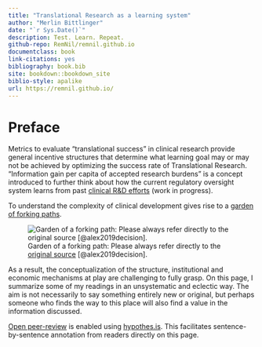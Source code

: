 ```yaml
---
title: "Translational Research as a learning system"
author: "Merlin Bittlinger"
date: "`r Sys.Date()`"
description: Test. Learn. Repeat.
github-repo: RemNil/remnil.github.io
documentclass: book
link-citations: yes
bibliography: book.bib
site: bookdown::bookdown_site
biblio-style: apalike
url: https://remnil.github.io/
---
```


# Preface {-}

Metrics to evaluate "translational success" in clinical research provide general incentive structures that determine what learning goal may or may not be achieved by optimizing the success rate of Translational Research. "Information gain per capita of accepted research burdens" is a concept introduced to further think about how the current regulatory oversight system learns from past [clinical R&D efforts](https://www.ema.europa.eu/en/human-regulatory/research-development) (work in progress). 

To understand the complexity of clinical development gives rise to a [garden of forking paths](https://www.youtube.com/watch?v=Yzdqy7WR3Fg).

![Garden of a forking path: Please always refer directly to the [original source](https://mucollective.northwestern.edu/files/2019-AnalysisPathsResearchSynthesis-CHI.pdf) [@alex2019decision].](https://mucollective.northwestern.edu/wp-content/uploads/2019/01/gfp-image.png)

As a result, the  conceptualization of the structure, institutional and economic mechanisms at play are challenging to fully grasp. On this page, I summarize some of my readings in an unsystematic and eclectic way. The aim is not necessarily to say something entirely new or original, but perhaps someone who finds the way to this place will also find a value in the information discussed.

[Open peer-review](http://www.openreviewtoolkit.org/) is enabled using [hypothes.is](https://web.hypothes.is/). This facilitates sentence-by-sentence annotation from readers directly on this page.
